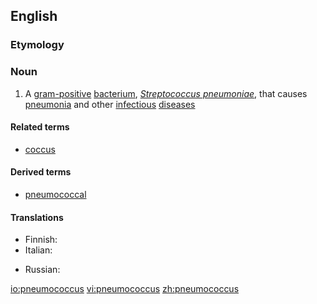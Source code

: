 ==English==

===Etymology===
{{confix|pneumo|coccus|lang=en}}

===Noun===
{{en-noun|pneumococci}}

# A [[gram-positive]] [[bacterium]], ''[[Streptococcus pneumoniae]]'', that causes [[pneumonia]] and other [[infectious]] [[disease]]s

====Related terms====
* [[coccus]]

====Derived terms====
*[[pneumococcal]]

====Translations====
{{trans-top|Streptococcus pneumoniae}}
* Finnish: {{t+|fi|pneumokokki}}
* Italian: {{t|it|pneumococco|m}}
{{trans-mid}}
* Russian: {{t|ru|пневмококк|m|sc=Cyrl|tr=pnevmokókk}}
{{trans-bottom}}

[[io:pneumococcus]]
[[vi:pneumococcus]]
[[zh:pneumococcus]]